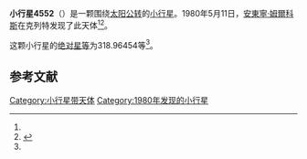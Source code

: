 {{Infobox planet
| bgcolour = #FFFFC0
| name = 4552 Nabelek
| symbol = 
| image = 
| caption = 
| discovery = yes
| discovery_ref = 
| discoverer = [[安東寧·姆爾科斯|安東寧·姆爾科斯]]
| discovery_site = [[克列特|克列特]] 
| discovered = 1980年5月11日
| designations = yes
| mp_name = 
| named_after = 
| alt_names = 1980 JC/ 1949 SL1 / 1987 ST9 / 1987 SX1 / 1989 CO8
| mp_category = [[主带小行星|主带小行星]]
| orbit_ref = <ref name="a">[http://ssd.jpl.nasa.gov/sbdb.cgi?sstr=4552 4552 Nabelek] {{Wayback|url=http://ssd.jpl.nasa.gov/sbdb.cgi?sstr=4552 |date=20201124005719 }}，小行星數據庫瀏覽器（JPL Small-Body Database Browser）－[[美国国家航空航天局|美国国家航空航天局]]喷气推进实验室</ref>
| epoch = 2456400.5 (2013年4月18日更新)
| aphelion = {{convert|2.4867370|AU|km|3|abbr=on|lk=out}}
| perihelion = {{convert|1.8196874|AU|km|3|abbr=on}}
| semimajor = {{convert|2.1532122|AU|km|3|abbr=on}}
| eccentricity = 0.1548964
| period = 1154.060765 [[日|日]]<br />3.16[[儒略年|儒略年]]
| avg_speed = 
| inclination = 2.23115
| asc_node = 350.30447
| mean_anomaly = 
| arg_peri = 318.96454
| satellites = 
| physical_characteristics = yes
| dimensions = 
| mass = 
| density = 
| surface_grav = 
| escape_velocity = 
| sidereal_day = 
| axial_tilt = 
| pole_ecliptic_lat = 
| pole_ecliptic_lon = 
| albedo = 
| temperatures= 
| temp_name1 = 
| mean_temp_1 = 
| max_temp_1 = 
| temp_name2 = 
| max_temp_2 = 
| spectral_type = 
| abs_magnitude = 318.96454
}}

'''小行星4552'''（{{lang-en|4552 Nabelek}}）是一颗围绕[[太阳|太阳]][[公转|公转]]的[[小行星|小行星]]。1980年5月11日，[[安東寧·姆爾科斯|安東寧·姆爾科斯]]在克列特发现了此天体<ref name="a" /><ref>{{cite news|title=小行星列表|url=http://cfa-www.harvard.edu/iau/lists/NumberedMPs.txt|accessdate=2013-07-08|newspaper=哈佛大学|archive-date=2008-05-17|archive-url=https://web.archive.org/web/20080517010638/http://cfa-www.harvard.edu/iau/lists/NumberedMPs.txt|dead-url=no}}</ref>。

这颗小行星的[[绝对星等|绝对星等]]为318.96454等<ref name="a" />。

==参考文献==
{{reflist}}
{{Minor Planet Number|[[小行星4551|小行星4551]]|[[小行星4553|小行星4553]]}}

{{小天体}}

[[Category:小行星带天体|Category:小行星带天体]]
[[Category:1980年发现的小行星|Category:1980年发现的小行星]]

{{asteroid-stub}}